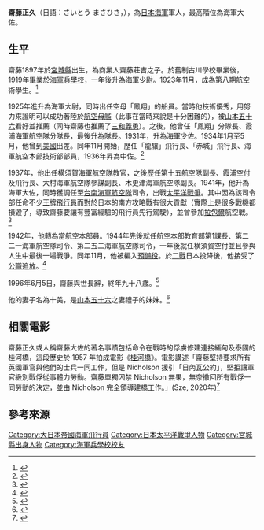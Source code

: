 {{Infobox military person
|name=齋藤正久
|image=File:Masahisa Saito.jpg
|Sex=男
|birth_date=1897年7月20日
|birth_place=[[宮城縣|宮城縣]]
|death_date={{Death date and age|1996|6|5|1897|7|20}}
|death_place={{JPN}}
|force=[[大日本帝國海軍|大日本帝國海軍]]
|rankrecord=海軍大佐
}}
'''齋藤正久'''（日語：さいとう まさひさ，{{Bd|1897年|7月20日|1996年|6月5日}}），為[[大日本帝國海軍|日本海軍]]軍人，最高階位為海軍大佐。

== 生平 ==
齋藤1897年於[[宮城縣|宮城縣]]出生，為商業人齋藤莊吉之子。於舊制古川學校畢業後，1919年畢業於[[海軍兵學校|海軍兵學校]]，一年後升為海軍少尉。1923年11月，成為第八期航空術學生。<ref>{{cite book |author1=秦郁彥 |title=日本陸海軍総合事典 |date=2005 |publisher=東京大学出版会}}</ref>

1925年進升為海軍大尉，同時出任空母「鳳翔」的船員。當時他技術優秀，用努力來證明可以成功著陸於[[航空母艦|航空母艦]]（此事在當時來說是十分困難的），被[[山本五十六|山本五十六]]看好並推薦（同時齋藤也推薦了[[三和義勇|三和義勇]]）。之後，他曾任「鳳翔」分隊長、霞浦海軍航空隊分隊長，最後升為隊長。1931年，升為海軍少佐。1934年1月至5月，他曾到[[美國|美國]]出差。同年11月開始，歷任「龍驤」飛行長、「赤城」飛行長、海軍航空本部技術部部員，1936年昇為中佐。<ref>{{cite book |author1=外山操 |title=陸海軍将官人事総覧 海軍篇 |date=1981 |publisher=芙蓉書房}}</ref>

1937年，他出任横須賀海軍航空隊教官，之後歷任第十五航空隊副長、霞浦空付及飛行長、大村海軍航空隊參謀副長、木更津海軍航空隊副長。1941年，他升為海軍大佐，同時獲調任至[[台南海軍航空隊|台南海軍航空隊]]司令，出戰[[太平洋戰爭|太平洋戰爭]]。其中因為該司令部任命不少[[王牌飛行員|王牌飛行員]]而對於日本的南方攻略戰有很大貢獻（實際上是很多戰機都損毀了，導致齋藤要讓有豐富經驗的飛行員先行駕駛），並曾參加[[拉包爾|拉包爾]]航空戰。<ref>{{cite web |author1=PHP |title=「絶望は愚か者の結論」次代へ託した思い －坂井三郎　最後のインタビューより |url=https://www.php.co.jp/magazine/rekishikaido/data_detail.php?unique_issue_id=84238 |accessdate=2020-11-24}}</ref>

1942年，他轉為當航空本部員。1944年先後就任航空本部教育部第1課長、第二二一海軍航空隊司令、第二五二海軍航空隊司令，一年後就任横須賀空付並且參與人生中最後一場戰爭。同年11月，他被編入[[預備役|預備役]]。於[[二戰|二戰]]日本投降後，他接受了[[公職追放|公職追放]]。<ref>{{cite book |author1=雨倉孝之 |title=海軍航空基礎知識 |date=2009 |publisher=光人社NF文庫 |isbn=978-4-7698-2621-7}}</ref>

1996年6月5日，齋藤與世長辭，終年九十八歲。<ref>{{cite web |author1=まいり |title=斎藤正久 |url=https://mairi.me/-/1060309 |accessdate=2020-11-24}}</ref>

他的妻子名為十美，是[[山本五十六|山本五十六]]之妻禮子的妹妹。<ref>{{cite book |author1=三和多美 |title=海軍の家族 |date=2011 |publisher=文藝春秋 |isbn=978-4-16-374750-7}}</ref>

== 相關電影 ==
齋藤正久或人稱齋藤大佐的著名事蹟包括命令在戰時的俘虜修建連接緬甸及泰國的桂河橋，這段歷史於 1957 年拍成電影《[[桂河大桥|桂河橋]]》。電影講述「齋藤堅持要求所有英國軍官與他們的士兵一同工作，但是 Nicholson 援引「日內瓦公約」，堅拒讓軍官級別戰俘從事體力勞動。齋藤單獨囚禁 Nicholson 無果，無奈撤回所有戰俘一同勞動的決定，並由 Nicholson 完全領導建橋工作。」(Sze, 2020年)<ref>{{Cite web |date=2020-08-23 |title=電影「桂河橋」—— 故事純屬虛構？ |url=https://www.cup.com.hk/?p=190889 |website=*CUP |language=en-US |access-date=2022-06-30}}</ref>

== 參考來源 ==
{{Reflist}}

[[Category:大日本帝國海軍飛行員|Category:大日本帝國海軍飛行員]]
[[Category:日本太平洋戰爭人物|Category:日本太平洋戰爭人物]]
[[Category:宮城縣出身人物|Category:宮城縣出身人物]]
[[Category:海軍兵學校校友|Category:海軍兵學校校友]]